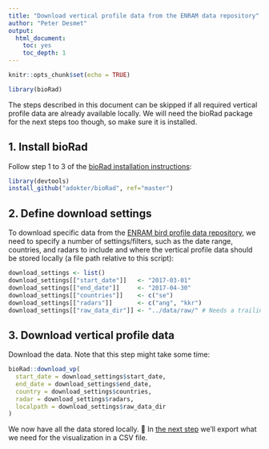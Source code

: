 ```yaml
---
title: "Download vertical profile data from the ENRAM data repository"
author: "Peter Desmet"
output:
  html_document:
    toc: yes
    toc_depth: 1
---
```


```r
knitr::opts_chunk$set(echo = TRUE)
```

```r
library(bioRad)
```

The steps described in this document can be skipped if all required vertical profile data are already available locally. We will need the bioRad package for the next steps too though, so make sure it is installed.

## 1. Install bioRad

Follow step 1 to 3 of the [bioRad installation instructions](https://github.com/adokter/bioRad#installation):

```r
library(devtools)
install_github("adokter/bioRad", ref="master")
```

## 2. Define download settings

To download specific data from the [ENRAM bird profile data repository](http://enram.github.io/data-repository), we need to specify a number of settings/filters, such as the date range, countries, and radars to include and where the vertical profile data should be stored locally (a file path relative to this script):

```r
download_settings <- list()
download_settings[["start_date"]]   <- "2017-03-01"
download_settings[["end_date"]]     <- "2017-04-30"
download_settings[["countries"]]    <- c("se")
download_settings[["radars"]]       <- c("ang", "kkr")
download_settings[["raw_data_dir"]] <- "../data/raw/" # Needs a trailing slash!
```

## 3. Download vertical profile data

Download the data. Note that this step might take some time:

```r
bioRad::download_vp(
  start_date = download_settings$start_date,
  end_date = download_settings$end_date,
  country = download_settings$countries,
  radar = download_settings$radars,
  localpath = download_settings$raw_data_dir
)
```

We now have all the data stored locally. 👏 In [the next step](2_vp_to_csv.Rmd) we'll export what we need for the visualization in a CSV file.
